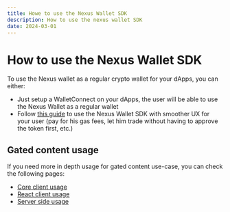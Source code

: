 ```yaml
---
title: Howe to use the Nexus Wallet SDK
description: How to use the nexus wallet SDK
date: 2024-03-01
---
```


# How to use the Nexus Wallet SDK

To use the Nexus wallet as a regular crypto wallet for your dApps, you can either:
 - Just setup a WalletConnect on your dApps, the user will be able to use the Nexus Wallet as a regular wallet
 - Follow [this guide](/wallet-sdk/how-to) to use the Nexus Wallet SDK with smoother UX for your user (pay for his gas fees, let him trade without having to approve the token first, etc.)

## Gated content usage

If you need more in depth usage for gated content use-case, you can check the following pages:
 - [Core client usage](/wallet-sdk/how-to/client-core)
 - [React client usage](/wallet-sdk/how-to/client-react)
 - [Server side usage](/wallet-sdk/how-to/server)
